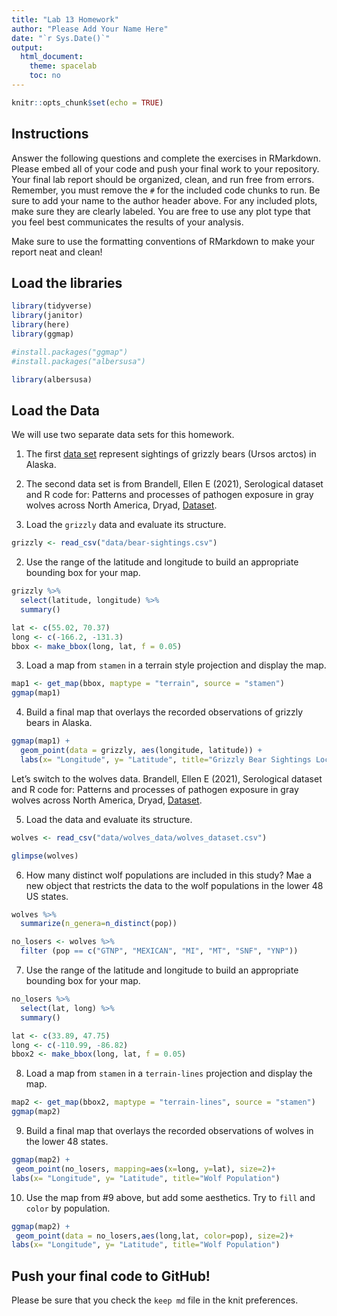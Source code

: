 ```yaml
---
title: "Lab 13 Homework"
author: "Please Add Your Name Here"
date: "`r Sys.Date()`"
output:
  html_document:
    theme: spacelab
    toc: no
---
```


```r
knitr::opts_chunk$set(echo = TRUE)
```

## Instructions
Answer the following questions and complete the exercises in RMarkdown. Please embed all of your code and push your final work to your repository. Your final lab report should be organized, clean, and run free from errors. Remember, you must remove the `#` for the included code chunks to run. Be sure to add your name to the author header above. For any included plots, make sure they are clearly labeled. You are free to use any plot type that you feel best communicates the results of your analysis.  

Make sure to use the formatting conventions of RMarkdown to make your report neat and clean!  

## Load the libraries  
```r
library(tidyverse)
library(janitor)
library(here)
library(ggmap)
``` 
```r
#install.packages("ggmap")
#install.packages("albersusa")
```

```r
library(albersusa)
```

## Load the Data
We will use two separate data sets for this homework.  

1. The first [data set](https://rcweb.dartmouth.edu/~f002d69/workshops/index_rspatial.html) represent sightings of grizzly bears (Ursos arctos) in Alaska.  

2. The second data set is from Brandell, Ellen E (2021), Serological dataset and R code for: Patterns and processes of pathogen exposure in gray wolves across North America, Dryad, [Dataset](https://doi.org/10.5061/dryad.5hqbzkh51).  

1. Load the `grizzly` data and evaluate its structure.  
```r
grizzly <- read_csv("data/bear-sightings.csv")
```


2. Use the range of the latitude and longitude to build an appropriate bounding box for your map.  
```r
grizzly %>% 
  select(latitude, longitude) %>% 
  summary()
```
```r
lat <- c(55.02, 70.37)
long <- c(-166.2, -131.3)
bbox <- make_bbox(long, lat, f = 0.05)
```


3. Load a map from `stamen` in a terrain style projection and display the map.  
```r
map1 <- get_map(bbox, maptype = "terrain", source = "stamen")
ggmap(map1)
```

4. Build a final map that overlays the recorded observations of grizzly bears in Alaska.  
```r
ggmap(map1) + 
  geom_point(data = grizzly, aes(longitude, latitude)) +
  labs(x= "Longitude", y= "Latitude", title="Grizzly Bear Sightings Locations")
```


Let's switch to the wolves data. Brandell, Ellen E (2021), Serological dataset and R code for: Patterns and processes of pathogen exposure in gray wolves across North America, Dryad, [Dataset](https://doi.org/10.5061/dryad.5hqbzkh51).  

5. Load the data and evaluate its structure.  
```r
wolves <- read_csv("data/wolves_data/wolves_dataset.csv")
```
```r
glimpse(wolves)
```


6. How many distinct wolf populations are included in this study? Mae a new object that restricts the data to the wolf populations in the lower 48 US states.  
```r
wolves %>% 
  summarize(n_genera=n_distinct(pop))
```
```r
no_losers <- wolves %>% 
  filter (pop == c("GTNP", "MEXICAN", "MI", "MT", "SNF", "YNP"))
```


7. Use the range of the latitude and longitude to build an appropriate bounding box for your map.  
```r
no_losers %>% 
  select(lat, long) %>% 
  summary()
```
```r
lat <- c(33.89, 47.75)
long <- c(-110.99, -86.82)
bbox2 <- make_bbox(long, lat, f = 0.05)
```


8.  Load a map from `stamen` in a `terrain-lines` projection and display the map.  
```r
map2 <- get_map(bbox2, maptype = "terrain-lines", source = "stamen")
ggmap(map2)
```


9. Build a final map that overlays the recorded observations of wolves in the lower 48 states.  
```r
ggmap(map2) + 
 geom_point(no_losers, mapping=aes(x=long, y=lat), size=2)+
labs(x= "Longitude", y= "Latitude", title="Wolf Population")
```


10. Use the map from #9 above, but add some aesthetics. Try to `fill` and `color` by population.  
```r
ggmap(map2) + 
 geom_point(data = no_losers,aes(long,lat, color=pop), size=2)+
labs(x= "Longitude", y= "Latitude", title="Wolf Population")
```


## Push your final code to GitHub!
Please be sure that you check the `keep md` file in the knit preferences. 